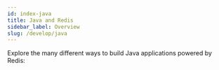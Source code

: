 ```yaml
---
id: index-java
title: Java and Redis
sidebar_label: Overview
slug: /develop/java
---
```



Explore the many different ways to build Java applications powered by Redis:

<div class="row">

<div class="col">
  <RedisCard
    title="Getting Started"
    description="Java and Redis"
    page="/develop/java/getting-started"
  />
</div>

  <div class="col">
     <RedisCard
        title="Spring Boot and Redis"
        description="Data-Driven Applications with Spring Boot and Redis"
        page="/develop/java/spring"
        />
  </div>
</div>
